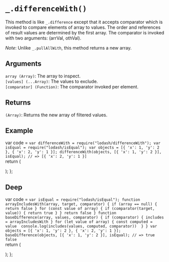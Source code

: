 # `_.differenceWith()`

This method is like `_.difference` except that it accepts comparator which is invoked to compare elements of array to values. The order and references of result values are determined by the first array. The comparator is invoked with two arguments: (arrVal, othVal).

*Note*: Unlike `_.pullAllWith`, this method returns a new array.

## Arguments
`array (Array)`: The array to inspect.  
`[values] (...Array)`: The values to exclude.  
`[comparator] (Function)`: The comparator invoked per element.  

## Returns
`(Array)`: Returns the new array of filtered values.  

## Example


var code =  `var differenceWith = require("lodash/differenceWith");
var isEqual = require("lodash/isEqual");
var objects = [{ 'x': 1, 'y': 2 }, { 'x': 2, 'y': 1 }];
differenceWith(objects, [{ 'x': 1, 'y': 2 }], isEqual);
// => [{ 'x': 2, 'y': 1 }]
`   
  return (
    <div>
      <Embed source={code} />
    </div>
  );
};

<Demo/>

## Deep

var code =  `
var isEqual = require("lodash/isEqual");
function arrayIncludesWith(array, target, comparator) {
  if (array == null) {
    return false
  }
  for (const value of array) {
    if (comparator(target, value)) {
      return true
    }
  }
  return false
}
function baseDifference(array, values, comparator) {
  if (comparator) {
    includes = arrayIncludesWith
  }
  for (let value of array) {
    const computed = value 
    console.log(includes(values, computed, comparator)) 
  }
}
var objects = [{ 'x': 1, 'y': 2 }, { 'x': 2, 'y': 1 }];
baseDifference(objects, [{ 'x': 1, 'y': 2 }], isEqual);
// => true false
`   
  return (
    <div>
      <Embed source={code} />
    </div>
  );
};

<BaseDifference/>

